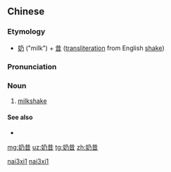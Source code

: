 ==Chinese==
{{zh-forms}}

===Etymology===
* [[奶]] ("milk") + [[昔]] ([[transliteration]] from English [[shake]])

===Pronunciation===
{{zh-pron
|m=nǎi昔
|c=naai5 sik1
|cat=n
}}

===Noun===
{{zh-noun}}

# [[milkshake]]

====See also====
* {{zh-l|雪克|tr=xuěkè}}

[[Category:zh:Beverages|nai3xi1]]
[[Category:Mandarin terms derived from English|nai3xi1]]

[[mg:奶昔]]
[[uz:奶昔]]
[[tg:奶昔]]
[[zh:奶昔]]